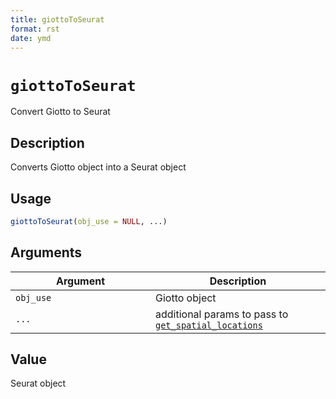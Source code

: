 ```yaml
--- 
title: giottoToSeurat 
format: rst 
date: ymd 
--- 
```

# `giottoToSeurat`

Convert Giotto to Seurat


## Description

Converts Giotto object into a Seurat object


## Usage

```r
giottoToSeurat(obj_use = NULL, ...)
```


## Arguments

Argument      |Description
------------- |----------------
`obj_use`     |     Giotto object
`...`     |     additional params to pass to [`get_spatial_locations`](#getspatiallocations)


## Value

Seurat object


